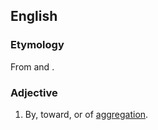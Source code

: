 ==English==

===Etymology===
From {{term|aggregate}} and {{term|-ive}}.

===Adjective===
{{en-adj}}

# By, toward, or of [[aggregation]].